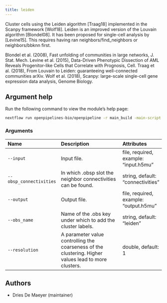 ```yaml
---
title: leiden
---
```


Cluster cells using the Leiden algorithm [Traag18] implemented in the Scanpy framework [Wolf18]. Leiden is an improved version of the Louvain algorithm [Blondel08]. 
It has been proposed for single-cell analysis by [Levine15]. 
This requires having ran neighbors/find_neighbors or neighbors/bbknn first.

Blondel et al. (2008), Fast unfolding of communities in large networks, J. Stat. Mech.
Levine et al. (2015), Data-Driven Phenotypic Dissection of AML Reveals Progenitor-like Cells that Correlate with Prognosis, Cell.
Traag et al. (2018), From Louvain to Leiden: guaranteeing well-connected communities arXiv.
Wolf et al. (2018), Scanpy: large-scale single-cell gene expression data analysis, Genome Biology.


## Argument help

Run the following command to view the module's help page:
```bash
nextflow run openpipelines-bio/openpipeline -r main_build -main-script target/nextflow/cluster/leiden/main.nf --help
```

### Arguments



:::{.column-body-outset}
|Name                    |Description                                                                                          |Attributes                             |
|:-----------------------|:----------------------------------------------------------------------------------------------------|:--------------------------------------|
|`--input`               |Input file.                                                                                          |file, required, example: "input.h5mu"  |
|`--obsp_connectivities` |In which .obsp slot the neighbor connectivities can be found.                                        |string, default: "connectivities"      |
|`--output`              |Output file.                                                                                         |file, required, example: "output.h5mu" |
|`--obs_name`            |Name of the .obs key under which to add the cluster labels.                                          |string, default: "leiden"              |
|`--resolution`          |A parameter value controlling the coarseness of the clustering. Higher values lead to more clusters. |double, default: 1                     |
:::

## Authors

 * Dries De Maeyer  (maintainer)
